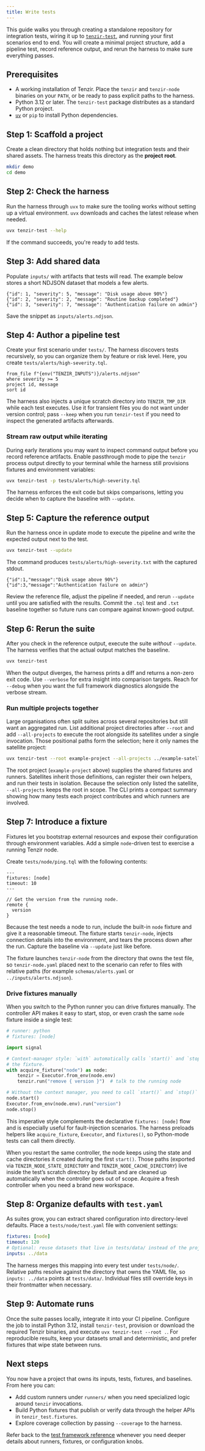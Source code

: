 ```yaml
---
title: Write tests
---
```


This guide walks you through creating a standalone repository for integration
tests, wiring it up to [`tenzir-test`](/reference/test-framework), and running
your first scenarios end to end. You will create a minimal project structure,
add a pipeline test, record reference output, and rerun the harness to make sure
everything passes.

## Prerequisites

- A working installation of Tenzir. Place the `tenzir` and `tenzir-node`
  binaries on your `PATH`, or be ready to pass explicit paths to the harness.
- Python 3.12 or later. The `tenzir-test` package distributes as a standard
  Python project.
- [`uv`](https://docs.astral.sh/uv/) or `pip` to install Python dependencies.

## Step 1: Scaffold a project

Create a clean directory that holds nothing but integration tests and their
shared assets. The harness treats this directory as the **project root**.

```sh
mkdir demo
cd demo
```

## Step 2: Check the harness

Run the harness through `uvx` to make sure the tooling works without setting up
a virtual environment. `uvx` downloads and caches the latest release when
needed.

```sh
uvx tenzir-test --help
```

If the command succeeds, you're ready to add tests.

## Step 3: Add shared data

Populate `inputs/` with artifacts that tests will read. The example below stores
a short NDJSON dataset that models a few alerts.

```jsonl
{"id": 1, "severity": 5, "message": "Disk usage above 90%"}
{"id": 2, "severity": 2, "message": "Routine backup completed"}
{"id": 3, "severity": 7, "message": "Authentication failure on admin"}
```

Save the snippet as `inputs/alerts.ndjson`.

## Step 4: Author a pipeline test

Create your first scenario under `tests/`. The harness discovers tests
recursively, so you can organize them by feature or risk level. Here, you create
`tests/alerts/high-severity.tql`.

```tql
from_file f"{env("TENZIR_INPUTS")}/alerts.ndjson"
where severity >= 5
project id, message
sort id
```

The harness also injects a unique scratch directory into `TENZIR_TMP_DIR` while
each test executes. Use it for transient files you do not want under version
control; pass `--keep` when you run `tenzir-test` if you need to inspect the
generated artifacts afterwards.

### Stream raw output while iterating

During early iterations you may want to inspect command output before you
record reference artifacts. Enable passthrough mode to pipe the `tenzir`
process output directly to your terminal while the harness still provisions
fixtures and environment variables:

```sh
uvx tenzir-test -p tests/alerts/high-severity.tql
```

The harness enforces the exit code but skips comparisons, letting you decide
when to capture the baseline with `--update`.

## Step 5: Capture the reference output

Run the harness once in update mode to execute the pipeline and write the
expected output next to the test.

```sh
uvx tenzir-test --update
```

The command produces `tests/alerts/high-severity.txt` with the captured stdout.

```text
{"id":1,"message":"Disk usage above 90%"}
{"id":3,"message":"Authentication failure on admin"}
```

Review the reference file, adjust the pipeline if needed, and rerun `--update`
until you are satisfied with the results. Commit the `.tql` test and `.txt`
baseline together so future runs can compare against known-good output.

## Step 6: Rerun the suite

After you check in the reference output, execute the suite _without_ `--update`.
The harness verifies that the actual output matches the baseline.

```sh
uvx tenzir-test
```

When the output diverges, the harness prints a diff and returns a non-zero
exit code. Use `--verbose` for extra insight into comparison targets. Reach for
`--debug` when you want the full framework diagnostics alongside the verbose
stream.

### Run multiple projects together

Large organisations often split suites across several repositories but still
want an aggregated run. List additional project directories after `--root` and
add `--all-projects` to execute the root alongside its satellites under a single
invocation. Those positional paths form the selection; here it only names the
satellite project:

```sh
uvx tenzir-test --root example-project --all-projects ../example-satellite
```

The root project (`example-project` above) supplies the shared fixtures and
runners. Satellites inherit those definitions, can register their own helpers,
and run their tests in isolation. Because the selection only listed the
satellite, `--all-projects` keeps the root in scope. The CLI prints a compact
summary showing how
many tests each project contributes and which runners are involved.

## Step 7: Introduce a fixture

Fixtures let you bootstrap external resources and expose their configuration
through environment variables. Add a simple `node`-driven test to exercise a
running Tenzir node.

Create `tests/node/ping.tql` with the following contents:

```tql
---
fixtures: [node]
timeout: 10
---

// Get the version from the running node.
remote {
  version
}
```

Because the test needs a node to run, include the built-in `node` fixture and
give it a reasonable timeout. The fixture starts `tenzir-node`, injects connection
details into the environment, and tears the process down after the run. Capture
the baseline via `--update` just like before.

The fixture launches `tenzir-node` from the directory that owns the test file, so
`tenzir-node.yaml` placed next to the scenario can refer to files with relative
paths (for example `schemas/alerts.yaml` or `../inputs/alerts.ndjson`).

### Drive fixtures manually

When you switch to the Python runner you can drive fixtures manually. The
controller API makes it easy to start, stop, or even crash the same `node`
fixture inside a single test:

```python
# runner: python
# fixtures: [node]

import signal

# Context-manager style: `with` automatically calls `start()` and `stop()` on
# the fixture.
with acquire_fixture("node") as node:
    tenzir = Executor.from_env(node.env)
    tenzir.run("remove { version }")  # talk to the running node

# Without the context manager, you need to call `start()` and `stop()` manually.
node.start()
Executor.from_env(node.env).run("version")
node.stop()
```

This imperative style complements the declarative `fixtures: [node]` flow and
is especially useful for fault-injection scenarios. The harness preloads
helpers like `acquire_fixture`, `Executor`, and `fixtures()`, so Python-mode
tests can call them directly.

When you restart the same controller, the node keeps using the state and cache
directories it created during the first `start()`. Those paths (exported via
`TENZIR_NODE_STATE_DIRECTORY` and `TENZIR_NODE_CACHE_DIRECTORY`) live inside the
test’s scratch directory by default and are cleaned up automatically when the
controller goes out of scope. Acquire a fresh controller when you need a brand
new workspace.

## Step 8: Organize defaults with `test.yaml`

As suites grow, you can extract shared configuration into directory-level
defaults. Place a `tests/node/test.yaml` file with convenient settings:

```yaml
fixtures: [node]
timeout: 120
# Optional: reuse datasets that live in tests/data/ instead of the project root.
inputs: ../data
```

The harness merges this mapping into every test under `tests/node/`. Relative
paths resolve against the directory that owns the YAML file, so `inputs: ../data`
points at `tests/data/`. Individual files still override keys in their
frontmatter when necessary.

## Step 9: Automate runs

Once the suite passes locally, integrate it into your CI pipeline. Configure the
job to install Python 3.12, install `tenzir-test`, provision or download the
required Tenzir binaries, and execute `uvx tenzir-test --root .`. For reproducible
results, keep your datasets small and deterministic, and prefer fixtures that
wipe state between runs.

## Next steps

You now have a project that owns its inputs, tests, fixtures, and baselines.
From here you can:

- Add custom runners under `runners/` when you need specialized logic around
  `tenzir` invocations.
- Build Python fixtures that publish or verify data through the helper APIs in
  `tenzir_test.fixtures`.
- Explore coverage collection by passing `--coverage` to the harness.

Refer back to the [test framework reference](/reference/test-framework/)
whenever you need deeper details about runners, fixtures, or configuration
knobs.
